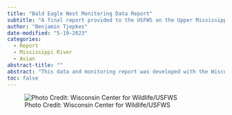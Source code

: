 ```yaml
---
title: "Bald Eagle Nest Monitoring Data Report"
subtitle: "A final report provided to the USFWS on the Upper Mississippi population."
author: "Benjamin Tjepkes"
date-modified: "5-19-2023"
categories:
  - Report
  - Mississippi River
  - Avian
abstract-title: ""
abstract: "This data and monitoring report was developed with the Wisconsin Center for Wildlife for the U.S. Fish and Wildlife Service outlining 23 years of bald eagle nest monitoring along the Upper Mississippi River. The [final version](https://ecos.fws.gov/ServCat/Reference/Profile/115661) of this report is archived on the USFWS ServCat site."
toc: false
---
```


![Photo Credit: Wisconsin Center for Wildlife/USFWS](../gallery/img-eagle-report.png)



